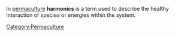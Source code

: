 In [[permaculture]] '''harmonics''' is a term used to describe the healthy interaction of species or energies within the system. 

{{stub}}
{{attrib permawiki|Harmonics}}

[[Category:Permaculture]]